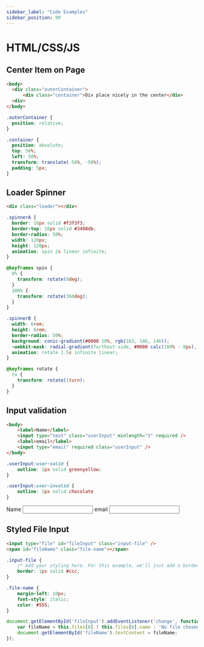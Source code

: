 ```yaml
---
sidebar_label: "Code Examples"
sidebar_position: 99
---
```



# HTML/CSS/JS

## Center Item on Page


<Tabs>

<TabItem value="Html">

```html
<body>
  <div class="outerContainer">
      <div class="container">Div place nicely in the center</div>
  <div>
</body>
```

</TabItem>

<TabItem value="CSS">

```css
.outerContainer {
  position: relative;
}

.container {
  position: absolute;
  top: 50%;
  left: 50%;
  transform: translate(-50%, -50%);
  padding: 5px;
}
```

</TabItem>

</Tabs>

<CenterItem />

## Loader Spinner


```html
<div class="loader"></div>
```

<Tabs>

<TabItem value="Spinner A">

```css
.spinnerA {
  border: 16px solid #f3f3f3;
  border-top: 16px solid #3498db;
  border-radius: 50%;
  width: 120px;
  height: 120px;
  animation: spin 2s linear infinite;
}

@keyframes spin {
  0% {
    transform: rotate(0deg);
  }
  100% {
    transform: rotate(360deg);
  }
}
```

<LoaderSpinner spinner="spinnerA" />

</TabItem>

<TabItem value="Spinner B">

```css
.spinnerB {
  width: 6rem;
  height: 6rem;
  border-radius: 50%;
  background: conic-gradient(#0000 10%, rgb(163, 146, 146));
  -webkit-mask: radial-gradient(farthest-side, #0000 calc(100% - 8px), #000 0);
  animation: rotate 1.5s infinite linear;
}

@keyframes rotate {
  to {
    transform: rotate(1turn);
  }
}
```

<LoaderSpinner spinner="spinnerB" />

</TabItem>

</Tabs>

## Input validation

```html
<body>
    <label>Name</label>
    <input type="text" class="userInput" minlength="3" required />
    <label>email</label>
    <input type="email" required class="userInput" />
</body>
```

```css
.userInput:user-valid {
    outline: 1px solid greenyellow;
}

.userInput:user-invalid {
    outline: 1px solid chocolate
}
```

<div>
    <label>Name</label>
    <input type="text" class="userInput" minlength="3" required />
    <label>email</label>
    <input type="email" required class="userInput" />
</div>

## Styled File Input


<Tabs>
<TabItem value="HTML">

```html
<input type="file" id="fileInput" class="input-file" />
<span id="fileName" class="file-name"></span>
```

</TabItem>
<TabItem value="CSS">

```css
.input-file {
    /* Add your styling here. For this example, we'll just add a border. */
    border: 1px solid #ccc;
}

.file-name {
    margin-left: 10px;
    font-style: italic;
    color: #555;
}
```

</TabItem>
<TabItem value="JavaScript">

```javascript
document.getElementById('fileInput').addEventListener('change', function() {
    var fileName = this.files[0] ? this.files[0].name : 'No file chosen';
    document.getElementById('fileName').textContent = fileName;
});
```

</TabItem>
</Tabs>

<StyledFileInput />